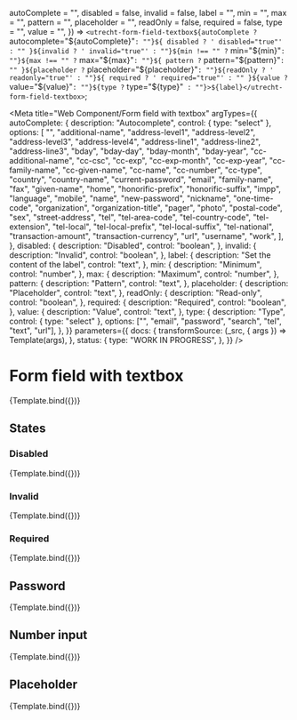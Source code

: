 <!--
@license EUPL-1.2
Copyright (c) 2021 Robbert Broersma
-->


  autoComplete = "",
  disabled = false,
  invalid = false,
  label = "",
  min = "",
  max = "",
  pattern = "",
  placeholder = "",
  readOnly = false,
  required = false,
  type = "",
  value = "",
}) =>
  `<utrecht-form-field-textbox${autoComplete ? ` autocomplete="${autoComplete}"` : ""}${
    disabled ? ' disabled="true"' : ""
  }${invalid ? ' invalid="true"' : ""}${min !== "" ? ` min="${min}"` : ""}${max !== "" ? ` max="${max}"` : ""}${
    pattern ? ` pattern="${pattern}"` : ""
  }${placeholder ? ` placeholder="${placeholder}"` : ""}${readOnly ? ' readonly="true"' : ""}${
    required ? ' required="true"' : ""
  }${value ? ` value="${value}"` : ""}${type ? ` type="${type}"` : ""}>${label}</utrecht-form-field-textbox>`;

<Meta
  title="Web Component/Form field with textbox"
  argTypes={{
    autoComplete: {
      description: "Autocomplete",
      control: { type: "select" },
      options: [
        "",
        "additional-name",
        "address-level1",
        "address-level2",
        "address-level3",
        "address-level4",
        "address-line1",
        "address-line2",
        "address-line3",
        "bday",
        "bday-day",
        "bday-month",
        "bday-year",
        "cc-additional-name",
        "cc-csc",
        "cc-exp",
        "cc-exp-month",
        "cc-exp-year",
        "cc-family-name",
        "cc-given-name",
        "cc-name",
        "cc-number",
        "cc-type",
        "country",
        "country-name",
        "current-password",
        "email",
        "family-name",
        "fax",
        "given-name",
        "home",
        "honorific-prefix",
        "honorific-suffix",
        "impp",
        "language",
        "mobile",
        "name",
        "new-password",
        "nickname",
        "one-time-code",
        "organization",
        "organization-title",
        "pager",
        "photo",
        "postal-code",
        "sex",
        "street-address",
        "tel",
        "tel-area-code",
        "tel-country-code",
        "tel-extension",
        "tel-local",
        "tel-local-prefix",
        "tel-local-suffix",
        "tel-national",
        "transaction-amount",
        "transaction-currency",
        "url",
        "username",
        "work",
      ],
    },
    disabled: {
      description: "Disabled",
      control: "boolean",
    },
    invalid: {
      description: "Invalid",
      control: "boolean",
    },
    label: {
      description: "Set the content of the label",
      control: "text",
    },
    min: {
      description: "Minimum",
      control: "number",
    },
    max: {
      description: "Maximum",
      control: "number",
    },
    pattern: {
      description: "Pattern",
      control: "text",
    },
    placeholder: {
      description: "Placeholder",
      control: "text",
    },
    readOnly: {
      description: "Read-only",
      control: "boolean",
    },
    required: {
      description: "Required",
      control: "boolean",
    },
    value: {
      description: "Value",
      control: "text",
    },
    type: {
      description: "Type",
      control: { type: "select" },
      options: ["", "email", "password", "search", "tel", "text", "url"],
    },
  }}
  parameters={{
    docs: {
      transformSource: (_src, { args }) => Template(args),
    },
    status: {
      type: "WORK IN PROGRESS",
    },
  }}
/>

# Form field with textbox

<Canvas>
  <Story
    name="Form field with textbox"
    args={{
      autoComplete: "",
      disabled: false,
      invalid: false,
      label: "Message",
      min: "",
      max: "",
      pattern: "",
      placeholder: "",
      readOnly: false,
      required: false,
      value: "The Quick Brown Fox Jumps Over The Lazy Dog",
      type: "",
    }}
  >
    {Template.bind({})}
  </Story>
</Canvas>

<ArgsTable story="Form field with textbox" />

## States

### Disabled

<Canvas>
  <Story
    name="Disabled"
    args={{
      disabled: true,
      label: "Message",
      value: "The Quick Brown Fox Jumps Over The Lazy Dog",
    }}
  >
    {Template.bind({})}
  </Story>
</Canvas>

### Invalid

<Canvas>
  <Story
    name="Invalid"
    args={{
      invalid: true,
      label: "Message",
      value: "The Quick Brown Fox Jumps Over The Lazy Dog",
    }}
  >
    {Template.bind({})}
  </Story>
</Canvas>

### Required

<Canvas>
  <Story
    name="Required"
    args={{
      required: true,
      label: "Message",
      value: "The Quick Brown Fox Jumps Over The Lazy Dog",
    }}
  >
    {Template.bind({})}
  </Story>
</Canvas>

## Password

<Canvas>
  <Story
    name="Password"
    args={{
      autoComplete: "new-password",
      label: "New password",
      type: "password",
      value: "The Quick Brown Fox Jumps Over The Lazy Dog",
    }}
  >
    {Template.bind({})}
  </Story>
</Canvas>

## Number input

<Canvas>
  <Story
    name="Number input"
    args={{
      min: 0,
      max: 100,
      label: "Lucky number",
      type: "number",
      value: "42",
    }}
  >
    {Template.bind({})}
  </Story>
</Canvas>

## Placeholder

<Canvas>
  <Story
    name="Placeholder"
    args={{
      label: "Message",
      placeholder: "The Quick Brown Fox Jumps Over The Lazy Dog",
    }}
  >
    {Template.bind({})}
  </Story>
</Canvas>
